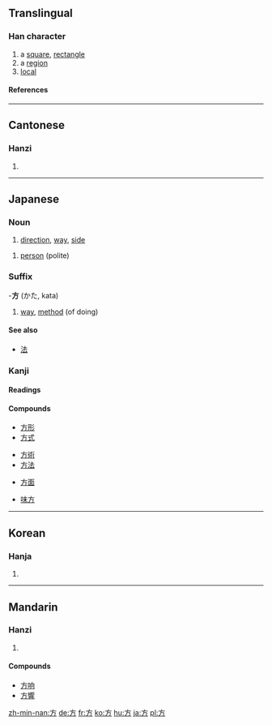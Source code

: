 ==Translingual==
{{Han stroke|[[Image:方-torder.gif]]<br>Traditional stroke order<br>[[Image:方-order.gif]]<br>Modern stroke order}}
===Han character===
{{Han char|rn=70|rad=方|as=00|sn=4|four=0022<sub>7</sub>|canj=卜竹尸 (YHS)}}
# a [[square]], [[rectangle]]
# a [[region]]
# [[local]]
====References====
{{Han ref|kx=0481.030|dkj=13620|dj=0842.050|hdz=32172.010|uh=65B9|ud=26041|bh=A4E8|bd=42216}}
----

==Cantonese==
===Hanzi===
{{yue-hanzi|jyut=|y=fong1}}
# {{defn|Cantonese}}
----
== Japanese ==


===Noun===
{{ja-noun|k|count=|hira=ほう|kata=|rom=hō|kanji=|kyu=|shin=|hidx=}}
# [[direction]], [[way]], [[side]]
{{ja-noun|k|count=|hira=かた|kata=|rom=kata|kanji=|kyu=|shin=|hidx=}}
# [[person]] (polite)

===Suffix===
-'''方''' (かた, kata)
# [[way]], [[method]] (of doing)

====See also====
*[[法]]

===Kanji===
{{ja-kanji|grade=2|rs=方00}}
====Readings====
{{ja-readings|on=[[ほう]] (hō)|kun=[[かた]] (kata), [[ならべる]] (naraberu), [[くらべる]] (kuraberu)}}
====Compounds====
{{top4}}
*[[方形]]
*[[方式]]
{{mid4}}
*[[方術]]
*[[方法]]
{{mid4}}
*[[方面]]
{{mid4}}
*[[味方]]
{{bottom}}
-----
==Korean==
===Hanja===
{{ko-hanja|hangeul=방|eumhun=모|rv=bang|mr=pang|y=pang}}
# {{defn|Korean}}
----
==Mandarin==
===Hanzi===
{{cmn-hanzi|pin=[[fāng]] (fang1), [[fēng]] (feng1), [[páng]] (pang2), [[wǎng]] (wang3)|wg=fang<sup>1</sup>, feng<sup>1</sup>, p'ang<sup>2</sup>, wang<sup>3</sup>}}
# {{defn|Mandarin}}

====Compounds====
*[[方响]]
*[[方響]]

[[zh-min-nan:方]]
[[de:方]]
[[fr:方]]
[[ko:方]]
[[hu:方]]
[[ja:方]]
[[pl:方]]